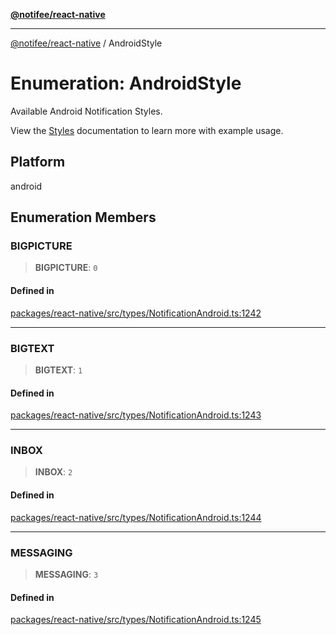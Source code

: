 [**@notifee/react-native**](react-native/reference/index)

***

[@notifee/react-native](react-native/reference/index) / AndroidStyle

# Enumeration: AndroidStyle

Available Android Notification Styles.

View the [Styles](/react-native/docs/android/styles) documentation to learn more with example usage.

## Platform

android

## Enumeration Members

### BIGPICTURE

> **BIGPICTURE**: `0`

#### Defined in

[packages/react-native/src/types/NotificationAndroid.ts:1242](https://github.com/invertase/notifee/blob/main/packages/react-native/src/types/NotificationAndroid.ts#L1242)

***

### BIGTEXT

> **BIGTEXT**: `1`

#### Defined in

[packages/react-native/src/types/NotificationAndroid.ts:1243](https://github.com/invertase/notifee/blob/main/packages/react-native/src/types/NotificationAndroid.ts#L1243)

***

### INBOX

> **INBOX**: `2`

#### Defined in

[packages/react-native/src/types/NotificationAndroid.ts:1244](https://github.com/invertase/notifee/blob/main/packages/react-native/src/types/NotificationAndroid.ts#L1244)

***

### MESSAGING

> **MESSAGING**: `3`

#### Defined in

[packages/react-native/src/types/NotificationAndroid.ts:1245](https://github.com/invertase/notifee/blob/main/packages/react-native/src/types/NotificationAndroid.ts#L1245)
